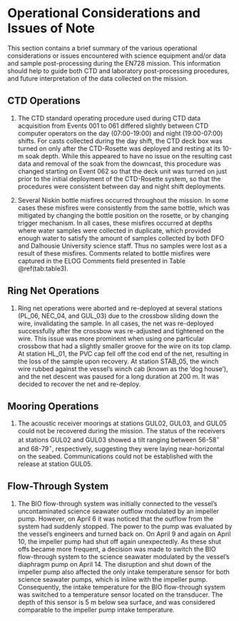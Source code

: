 # Operational Considerations and Issues of Note {#operation-issues}

This section contains a brief summary of the various operational considerations or issues encountered with science equipment and/or data and sample post-processing during the EN728 mission. This information should help to guide both CTD and laboratory post-processing procedures, and future interpretation of the data collected on the mission.


## CTD Operations

1. The CTD standard operating procedure used during CTD data acquisition from Events 001 to 061 differed slightly between CTD computer operators on the day (07:00-19:00) and night (19:00-07:00) shifts. For casts collected during the day shift, the CTD deck box was turned on only after the CTD-Rosette was deployed and resting at its 10-m soak depth. While this appeared to have no issue on the resulting cast data and removal of the soak from the downcast, this procedure was changed starting on Event 062 so that the deck unit was turned on just prior to the initial deployment of the CTD-Rosette system, so that the procedures were consistent between day and night shift deployments.

2. Several Niskin bottle misfires occurred throughout the mission. In some cases these misfires were consistently from the same bottle, which was mitigated by changing the bottle position on the rosette, or by changing trigger mechanism. In all cases, these misfires occurred at depths where water samples were collected in duplicate, which provided enough water to satisfy the amount of samples collected by both DFO and Dalhousie University science staff. Thus no samples were lost as a result of these misfires. Comments related to bottle misfires were captured in the ELOG Comments field presented in Table \@ref(tab:table3).


## Ring Net Operations

1. Ring net operations were aborted and re-deployed at several stations (PL_06, NEC_04, and GUL_03) due to the crossbow sliding down the wire, invalidating the sample. In all cases, the net was re-deployed successfully after the crossbow was re-adjusted and tightened on the wire. This issue was more prominent when using one particular crossbow that had a slightly smaller groove for the wire on its top clamp. At station HL_01, the PVC cap fell off the cod end of the net, resulting in the loss of the sample upon recovery. At station STAB_05, the winch wire rubbed against the vessel's winch cab (known as the 'dog house'), and the net descent was paused for a long duration at 200 m. It was decided to recover the net and re-deploy.


## Mooring Operations

1. The acoustic receiver moorings at stations GUL02, GUL03, and GUL05 could not be recovered during the mission. The status of the receivers at stations GUL02 and GUL03 showed a tilt ranging between 56-58$^\circ$ and 68-79$^\circ$, respectively, suggesting they were laying near-horizontal on the seabed. Communications could not be established with the release at station GUL05.


## Flow-Through System

1. The BIO flow-through system was initially connected to the vessel's uncontaminated science seawater outflow modulated by an impeller pump. However, on April 6 it was noticed that the outflow from the system had suddenly stopped. The power to the pump was evaluated by the vessel's engineers and turned back on. On April 9 and again on April 10, the impeller pump had shut off again unexpectedly. As these shut offs became more frequent, a decision was made to switch the BIO flow-through system to the science seawater modulated by the vessel's diaphragm pump on April 14. The disruption and shut down of the impeller pump also affected the only intake temperature sensor for both science seawater pumps, which is inline with the impeller pump. Consequently, the intake temperature for the BIO flow-through system was switched to a temperature sensor located on the transducer. The depth of this sensor is 5 m below sea surface, and was considered comparable to the impeller pump intake temperature.


\clearpage
